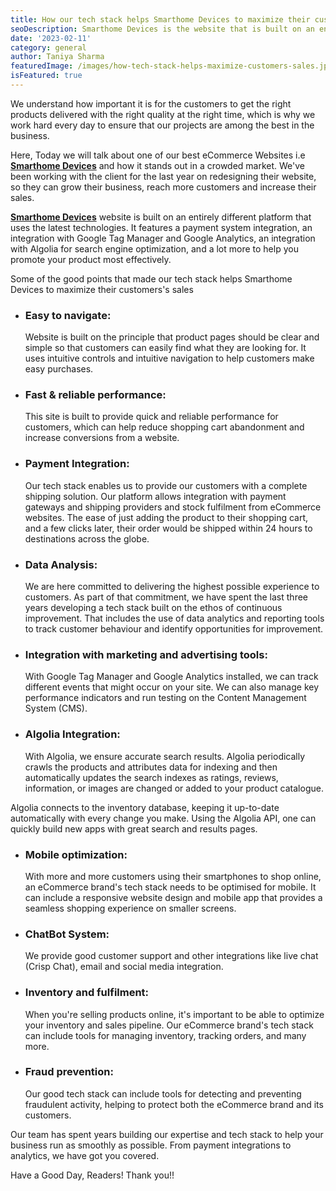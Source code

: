 ```yaml
---
title: How our tech stack helps Smarthome Devices to maximize their customers's sales
seoDescription: Smarthome Devices is the website that is built on an entirely different platform which uses the latest technologies. It features a payment system integration, an integration with Google Tag Manager and Google Analytics, an integration with Algolia for search engine optimization, and a lot more to help you promote your product most effectively.
date: '2023-02-11'
category: general
author: Taniya Sharma
featuredImage: /images/how-tech-stack-helps-maximize-customers-sales.jpg
isFeatured: true
---
```


We understand how important it is for the customers to get the right products delivered with the right quality at the right time, which is why we work hard every day to ensure that our projects are among the best in the business.

Here, Today we will talk about one of our best eCommerce Websites i.e **[Smarthome Devices](https://shdevices.ca)** and how it stands out in a crowded market. We've been working with the client for the last year on redesigning their website, so they can grow their business, reach more customers and increase their sales.

**[Smarthome Devices](https://shdevices.ca)** website is built on an entirely different platform that uses the latest technologies. It features a payment system integration, an integration with Google Tag Manager and Google Analytics, an integration with Algolia for search engine optimization, and a lot more to help you promote your product most effectively.

Some of the good points that made our tech stack helps Smarthome Devices to maximize their customers's sales

- ### Easy to navigate:

  Website is built on the principle that product pages should be clear and simple so that customers can easily find what they are looking for. It uses intuitive controls and intuitive navigation to help customers make easy purchases.

- ### Fast & reliable performance:

  This site is built to provide quick and reliable performance for customers, which can help reduce shopping cart abandonment and increase conversions from a website.

- ### Payment Integration:

  Our tech stack enables us to provide our customers with a complete shipping solution. Our platform allows integration with payment gateways and shipping providers and stock fulfilment from eCommerce websites. The ease of just adding the product to their shopping cart, and a few clicks later, their order would be shipped within 24 hours to destinations across the globe.

- ### Data Analysis:

  We are here committed to delivering the highest possible experience to customers. As part of that commitment, we have spent the last three years developing a tech stack built on the ethos of continuous improvement. That includes the use of data analytics and reporting tools to track customer behaviour and identify opportunities for improvement.

- ### Integration with marketing and advertising tools:

  With Google Tag Manager and Google Analytics installed, we can track different events that might occur on your site. We can also manage key performance indicators and run testing on the Content Management System (CMS).

- ### Algolia Integration:
  With Algolia, we ensure accurate search results. Algolia periodically crawls the products and attributes data for indexing and then automatically updates the search indexes as ratings, reviews, information, or images are changed or added to your product catalogue.

Algolia connects to the inventory database, keeping it up-to-date automatically with every change you make. Using the Algolia API, one can quickly build new apps with great search and results pages.

- ### Mobile optimization:

  With more and more customers using their smartphones to shop online, an eCommerce brand's tech stack needs to be optimised for mobile. It can include a responsive website design and mobile app that provides a seamless shopping experience on smaller screens.

- ### ChatBot System:

  We provide good customer support and other integrations like live chat (Crisp Chat), email and social media integration.

- ### Inventory and fulfilment:

  When you're selling products online, it's important to be able to optimize your inventory and sales pipeline. Our eCommerce brand's tech stack can include tools for managing inventory, tracking orders, and many more.

- ### Fraud prevention:
  Our good tech stack can include tools for detecting and preventing fraudulent activity, helping to protect both the eCommerce brand and its customers.

Our team has spent years building our expertise and tech stack to help your business run as smoothly as possible. From payment integrations to analytics, we have got you covered.

Have a Good Day, Readers!
Thank you!!
